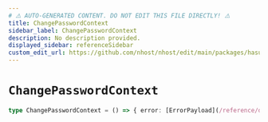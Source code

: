 ```yaml
---
# ⚠️ AUTO-GENERATED CONTENT. DO NOT EDIT THIS FILE DIRECTLY! ⚠️
title: ChangePasswordContext
sidebar_label: ChangePasswordContext
description: No description provided.
displayed_sidebar: referenceSidebar
custom_edit_url: https://github.com/nhost/nhost/edit/main/packages/hasura-auth-js/src/core/machines/change-password.ts#L9
---
```


# `ChangePasswordContext`

```ts
type ChangePasswordContext = () => { error: [ErrorPayload](/reference/docgen/javascript/auth/types/error-payload) | null }
```
